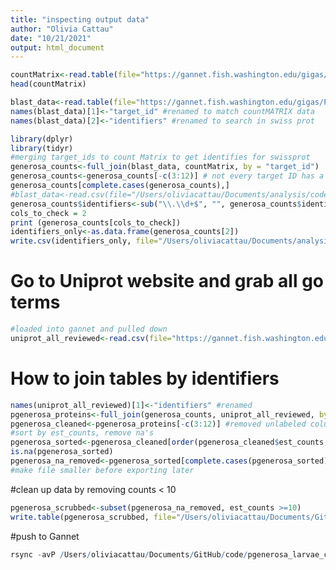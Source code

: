 ```yaml
---
title: "inspecting output data"
author: "Olivia Cattau"
date: "10/21/2021"
output: html_document
---
```


```r
countMatrix<-read.table(file="https://gannet.fish.washington.edu/gigas/analyses/output_01/abundance.tsv", header=TRUE)
head(countMatrix)
```

```r
blast_data<-read.table(file="https://gannet.fish.washington.edu/gigas/Panopea-generosa-uniprot_blastx.tab")
names(blast_data)[1]<-"target_id" #renamed to match countMATRIX data
names(blast_data)[2]<-"identifiers" #renamed to search in swiss prot 
```

```r
library(dplyr)
library(tidyr)
#merging target_ids to count Matrix to get identifies for swissprot
generosa_counts<-full_join(blast_data, countMatrix, by = "target_id")
generosa_counts<-generosa_counts[-c(3:12)] # not every target ID has a protein identifier...could be an issue later on....
generosa_counts[complete.cases(generosa_counts),] 
#blast_data<-read.csv(file="/Users/oliviacattau/Documents/analysis/code/generosa_counts.csv")#lost count data due to excel stupidity
generosa_counts$identifiers<-sub("\\.\\d+$", "", generosa_counts$identifiers)
cols_to_check = 2
print (generosa_counts[cols_to_check])
identifiers_only<-as.data.frame(generosa_counts[2])
write.csv(identifiers_only, file="/Users/oliviacattau/Documents/analysis/code/pgenerosa/Pgenerosa/identifiers_for_uniprot_go_terms.csv")
```
# Go to Uniprot website and grab all go terms
```r
#loaded into gannet and pulled down
uniprot_all_reviewed<-read.csv(file="https://gannet.fish.washington.edu/gigas/uniprot-reviewed_yes.tab", sep='\t', header=TRUE)
```

# How to join tables by identifiers 
```r
names(uniprot_all_reviewed)[1]<-"identifiers" #renamed
pgenerosa_proteins<-full_join(generosa_counts, uniprot_all_reviewed, by ="identifiers")
pgenerosa_cleaned<-pgenerosa_proteins[-c(3:12)] #removed unlabeled columns 
#sort by est_counts, remove na's
pgenerosa_sorted<-pgenerosa_cleaned[order(pgenerosa_cleaned$est_counts, na.last=TRUE, decreasing=TRUE),]
is.na(pgenerosa_sorted)
pgenerosa_na_removed<-pgenerosa_sorted[complete.cases(pgenerosa_sorted), ]
#make file smaller before exporting later 
```
#clean up data by removing counts < 10
```r
pgenerosa_scrubbed<-subset(pgenerosa_na_removed, est_counts >=10)
write.table(pgenerosa_scrubbed, file="/Users/oliviacattau/Documents/GitHub/code/pgenerosa_larvae_cleaned.tab")
```
#push to Gannet
```r
rsync -avP /Users/oliviacattau/Documents/GitHub/code/pgenerosa_larvae_cleaned.tab ocattau@gannet.fish.washington.edu:/volume2/web/gigas/data
```
